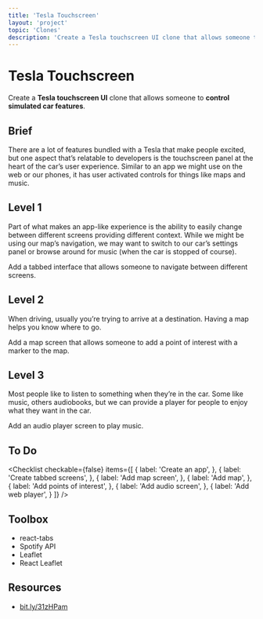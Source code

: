 ```yaml
---
title: 'Tesla Touchscreen'
layout: 'project'
topic: 'Clones'
description: 'Create a Tesla touchscreen UI clone that allows someone to control simulated car features.'
---
```



<ProjectHeader>

# Tesla Touchscreen

Create a <strong className="color-blue">Tesla touchscreen UI</strong> clone that allows someone to <strong className="color-purple">control simulated car features</strong>.

</ProjectHeader>

<ProjectContent>

## Brief

There are a lot of features bundled with a Tesla that make people excited, but one aspect that’s relatable to developers is the touchscreen panel at the heart of the car’s user experience. Similar to an app we might use on the web or our phones, it has user activated controls for things like maps and music.

## Level 1

Part of what makes an app-like experience is the ability to easily change between different screens providing different context. While we might be using our map’s navigation, we may want to switch to our car’s settings panel or browse around for music (when the car is stopped of course).

Add a tabbed interface that allows someone to navigate between different screens.

<LoginRequired>

## Level 2

When driving, usually you’re trying to arrive at a destination. Having a map helps you know where to go.

Add a map screen that allows someone to add a point of interest with a marker to the map.

## Level 3

Most people like to listen to something when they’re in the car. Some like music, others audiobooks, but we can provide a player for people to enjoy what they want in the car.

Add an audio player screen to play music.

</LoginRequired>

</ProjectContent>

<ProjectSidebar>

## To Do

<Checklist checkable={false} items={[
  {
    label: 'Create an app',
  },
  {
    label: 'Create tabbed screens',
  },
  {
    label: 'Add map screen',
  },
  {
    label: 'Add map',
  },
  {
    label: 'Add points of interest',
  },
  {
    label: 'Add audio screen',
  },
  {
    label: 'Add web player',
  }
]} />

## Toolbox
- react-tabs
- Spotify API
- Leaflet
- React Leaflet

## Resources
- [bit.ly/31zHPam](https://bit.ly/31zHPam)

</ProjectSidebar>